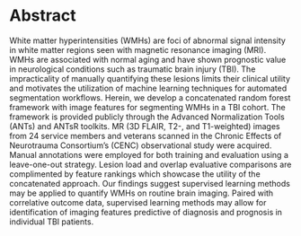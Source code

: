 
# Abstract

White matter hyperintensities (WMHs) are foci of abnormal signal
intensity in white matter regions seen with magnetic resonance imaging
(MRI). WMHs are associated with normal aging and have shown prognostic
value in neurological conditions such as traumatic brain injury (TBI).
The impracticality of manually quantifying these lesions limits their
clinical utility and motivates the utilization of machine learning
techniques for automated segmentation workflows.  Herein, we develop a
concatenated random forest framework with image features for
segmenting WMHs in a TBI cohort. The framework is provided publicly
through the Advanced Normalization Tools (ANTs)  and ANTsR toolkits.  MR
(3D FLAIR, T2-, and T1-weighted) images from 24 service members and
veterans scanned in the Chronic Effects of Neurotrauma Consortium’s
(CENC) observational study were acquired. Manual annotations were
employed for both training and evaluation using a leave-one-out
strategy.  Lesion load and overlap evaluative comparisons are
complimented by feature rankings which showcase the utility of the
concatenated approach.  Our findings suggest supervised learning methods
may be applied to quantify WMHs on routine brain imaging. Paired with
correlative outcome data, supervised learning methods may allow for
identification of imaging features predictive of diagnosis and prognosis
in individual TBI patients.

\clearpage
